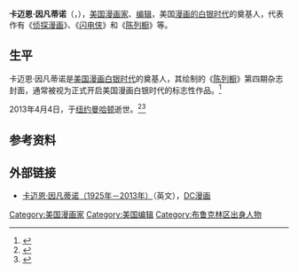 {{Infobox comics creator
| image         = 10.2.10CarmineInfantinoByLuigiNovi.jpg
| imagesize     =
| caption       = 卡迈恩·因凡蒂诺在2010年10月2日曼哈顿举行的[[大苹果动漫展|大苹果动漫展]]（Big Apple Comic Con）上
| birth_name    =
| birthdate    = {{Birth date|1925|05|24}}
| location = [[美国|美国]][[纽约|纽约]][[布鲁克林区|布鲁克林区]]
| deathdate    = {{death date and age|2013|04|04|1925|05|24}}
| deathplace   = 美国纽约[[曼哈顿|曼哈顿]]
| nationality   = {{USA}}
| area          =
| pencil        = 
| edit          = 
| alias         =
| notable works = 《[[侦探漫画|侦探漫画]]》、《[[闪电侠|闪电侠]]》、《[[陈列橱_(漫画)|陈列橱]]》
| awards        = 
| website       =
| sortkey       = 
| subcat        = 
}}
'''卡迈恩·因凡蒂诺'''（{{lang-en|'''Carmine Infantino'''}}，{{bd|1925年|5月24日|2013年|4月4日|catIdx=Infantino因凡蒂诺}}），[[美国|美国]][[漫画家|漫画家]]、[[编辑|编辑]]，美国[[漫画的白银时代|漫画的白银时代]]的奠基人，代表作有《[[侦探漫画|侦探漫画]]》、《[[闪电侠|闪电侠]]》和《[[陈列橱_(漫画)|陈列橱]]》等。

== 生平 ==
<!-- 注释出：[[file:陈列橱-4.jpg|thumb]]》第四期杂志封面]] -->
卡迈恩·因凡蒂诺是[[漫画的白银时代|美国漫画白银时代]]的奠基人，其绘制的《[[陈列橱_(漫画)|陈列橱]]》第四期杂志封面，通常被视为正式开启美国漫画白银时代的标志性作品。<ref>{{cite news |author= |url=http://news.comicyu.com/2013/04/07/107867.html |title=漫画巨匠Carmine Infantino去世 |work=[[漫域|漫域]] |language=中文 |date=2013-04-07 |accessdate=2013-04-08 |archive-date=2016-03-04 |archive-url=https://web.archive.org/web/20160304191912/http://news.comicyu.com/2013/04/07/107867.html |dead-url=no }}</ref>

2013年4月4日，于[[纽约|纽约]][[曼哈顿|曼哈顿]]逝世。<ref>{{cite news |author= |url=http://www.comicbookresources.com/?page=article&id=44738 |title=CARMINE INFANTINO PASSES AWAY AT AGE 87 |work=comicbookresources.com |language=en |date=2013-04-04 |accessdate=2013-04-06 |archive-date=2013-07-02 |archive-url=https://www.webcitation.org/6HnkOexhS?url=http://www.comicbookresources.com/?page=article |dead-url=no }}</ref><ref>{{cite news |author= |url=http://www.hollywoodreporter.com/heat-vision/dc-comics-editor-carmine-infantino-434021 |title=DC Comics Editor Carmine Infantino Dies at 87 |work=[[好莱坞报道|好莱坞报道]] |language=en |date=2013-04-05 |accessdate=2013-04-06 |archive-date=2020-11-28 |archive-url=https://web.archive.org/web/20201128032024/https://www.hollywoodreporter.com/heat-vision/dc-comics-editor-carmine-infantino-434021 |dead-url=no }}</ref>

== 参考资料 ==
{{reflist}}

== 外部链接 ==
*[http://www.dccomics.com/blog/2013/04/04/carmine-infantino-1925-2013 卡迈恩·因凡蒂诺（1925年－2013年）]{{WebCite|url=https://www.webcitation.org/6FefU7xDR?url=http://www.dccomics.com/blog/2013/04/04/carmine-infantino-1925-2013 |date=20130405151428 |dateformat=iso }}（英文），[[DC漫画|DC漫画]]
{{Authority control}}

{{蝙蝠女孩}}
{{闪电侠}}

{{DEFAULTSORT:Infantino因凡蒂诺}}
[[Category:美国漫画家|Category:美国漫画家]]
[[Category:美国编辑|Category:美国编辑]]
[[Category:布鲁克林区出身人物|Category:布鲁克林区出身人物]]